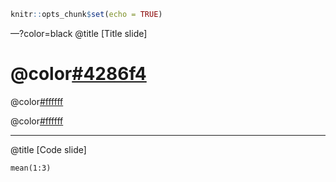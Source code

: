 
```r
knitr::opts_chunk$set(echo = TRUE)
```

---?color=black
@title[Title slide]

# @color[#4286f4](Modelling Item Worth Based on Rankings)

@color[#ffffff](Heather Turner)

@color[#ffffff](May 15 2018)

---
@title[Code slide]

```lang=r
mean(1:3)
```
